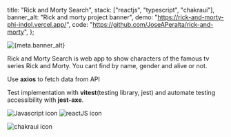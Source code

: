   title: "Rick and Morty Search",
  stack: ["reactjs", "typescript", "chakraui"],
  banner_alt: "Rick and morty project banner",
  demo: "https://rick-and-morty-phi-indol.vercel.app/",
  code: "https://github.com/JoseAPeralta/rick-and-morty",
};

<Box>
  <Image
    src={Banner}
    width={600}
    height={200}
    style={{ height: "300px" }}
    alt={meta.banner_alt}
    placerholder="blur"
  />
</Box>

<Flex pt="22px"></Flex>

Rick and Morty Search is web app to show characters of the famous tv series Rick
and Morty. You cant find by name, gender and alive or not.

Use **axios** to fetch data from API

Test implementation with **vitest**(testing library, jest) and automate testing accessibility with **jest-axe**.

<Flex as="section" pt="14px" gap="6" wrap="wrap">
    <Image
    src="/images/icons/javascript.svg"
    width={32}
    height={32}
    alt="Javascript icon"
  />
  <Image
    src="/images/icons/reactjs.svg"
    width={32}
    height={32}
    alt="reactJS icon"
  />

<Image
  src="/images/icons/chakraui.svg"
  width={32}
  height={32}
  alt="chakraui icon"
/>

</Flex>
